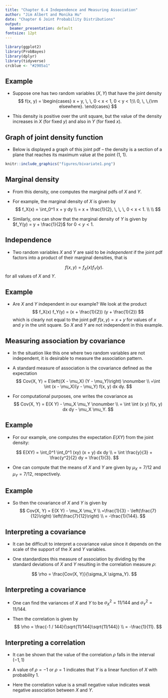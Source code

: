 ```yaml
---
title: "Chapter 6.4 Independence and Measuring Association"
author: "Jim Albert and Monika Hu"
date: "Chapter 6 Joint Probability Distributions"
output:
  beamer_presentation: default
fontsize: 12pt
---
```


```r
library(ggplot2)
library(ProbBayes)
library(dplyr)
library(tidyverse)
crcblue <- "#2905a1"
```


## Example

- Suppose one has two random variables ($X, Y$) that have the joint density
 $$
 f(x, y) =
 \begin{cases}
x + y,  \, \, 0  < x < 1, 0 < y < 1;\\
0, \, \,{\rm elsewhere}.
\end{cases}
$$

- This density is positive over the unit square, but the value of the density increases in $X$ (for fixed $y$) and also in $Y$ (for fixed $x$).

## Graph of joint density function

- Below is  displayed a graph of this joint pdf -- the density is a section of a plane that reaches its maximum value at the point (1, 1).

```r
knitr::include_graphics("figures/bivariate1.png")
```

## Marginal density

- From this density, one computes the marginal pdfs of $X$ and $Y$.  

- For example, the marginal density of $X$ is given by
$$
 f_X(x)  = \int_0^1 x + y dy \\
  = x + \frac{1}{2}, \, \, \, 0 < x < 1. \\ \\
$$

- Similarly, one can show that the marginal density of $Y$ is given by $f_Y(y) = y + \frac{1}{2}$ for $0 < y < 1$.

## Independence

- Two random variables $X$ and $Y$ are said to be _independent_ if the joint pdf factors into a product of their marginal densities, that is

$$
f(x, y) = f_X(x) f_Y(y).
$$
for all values of $X$ and $Y$.  

## Example

- Are $X$ and $Y$ independent in our example?  We look at the product
$$
f_X(x) f_Y(y) = (x + \frac{1}{2}) (y + \frac{1}{2})
$$
which is clearly not equal to the joint pdf $f(x, y) = x + y$ for values of $x$ and $y$ in the unit square.  So $X$ and $Y$ are not independent in this example.

## Measuring association by covariance

- In the situation like this one where two random variables are not independent, it is desirable to measure the association pattern.  

- A standard measure of association is the covariance defined as the expectation
$$
 Cov(X, Y)  = E\left((X - \mu_X) (Y - \mu_Y)\right) \nonumber \\
  =\int \int (x - \mu_X)(y - \mu_Y) f(x, y) dx dy. 
 $$
 
- For computational purposes, one  writes the covariance as 
 $$
 Cov(X, Y)   = E(X Y) - \mu_X \mu_Y \nonumber \\ 
  = \int \int (x y) f(x, y) dx dy - \mu_X \mu_Y.
 $$
 
## Example

- For our example, one computes the expectation $E(XY)$ from the joint density:

$$
 E(XY)  = \int_0^1 \int_0^1 (xy) (x + y) dx dy \\
 = \int \frac{y}{3} + \frac{y^2}{2} dy  
  = \frac{1}{3}.
$$
 
- One can compute that the means of $X$ and $Y$ are given by $\mu_X = 7/12$ and $\mu_Y = 7/12$, respectively.  

## Example

- So then the covariance of $X$ and $Y$ is given by
$$
 Cov(X, Y)   = E(X Y) - \mu_X \mu_Y \\ 
  =\frac{1}{3} - \left(\frac{7}{12}\right) \left(\frac{7}{12}\right) \\ 
  = -\frac{1}{144}.
$$

## Interpreting a covariance

- It can be difficult to interpret a covariance value since it depends on the scale of the support of the $X$ and $Y$ variables.  

- One  standardizes this measure of association by dividing by the standard deviations of $X$ and $Y$ resulting in the correlation\index{correlation} measure $\rho$:

$$
 \rho = \frac{Cov(X, Y)}{\sigma_X \sigma_Y}.
$$
 
## Interpreting a covariance

- One can find the variances\index{variance} of $X$ and $Y$ to be $\sigma_X^2 = 11/144$ and $\sigma_Y^2 = 11/144$.  

- Then the correlation is given by
 $$
 \rho   = \frac{-1 / 144}{\sqrt{11/144}\sqrt{11/144}} \\ 
  = -\frac{1}{11}.
$$
 
## Interpreting a correlation

- It can be shown that the value of the correlation $\rho$ falls in the interval $(-1, 1)$ 
- A value of $\rho = -1$ or $\rho = 1$ indicates that $Y$ is a linear function of $X$ with probability 1.  

- Here the correlation value is a small negative value indicates weak negative association between $X$ and $Y$.


